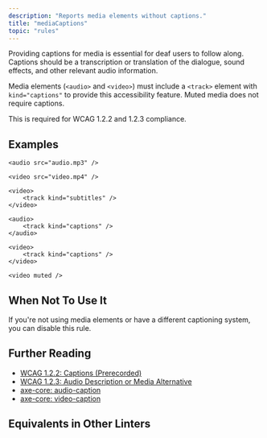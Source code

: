 ```yaml
---
description: "Reports media elements without captions."
title: "mediaCaptions"
topic: "rules"
---
```



<RuleSummary plugin="jsx" rule="mediaCaptions" />

Providing captions for media is essential for deaf users to follow along. Captions should be a transcription or translation of the dialogue, sound effects, and other relevant audio information.

Media elements (`<audio>` and `<video>`) must include a `<track>` element with `kind="captions"` to provide this accessibility feature. Muted media does not require captions.

This is required for WCAG 1.2.2 and 1.2.3 compliance.

## Examples

<Tabs>
<TabItem label="❌ Incorrect">

```tsx
<audio src="audio.mp3" />
```

```tsx
<video src="video.mp4" />
```

```tsx
<video>
	<track kind="subtitles" />
</video>
```

</TabItem>
<TabItem label="✅ Correct">

```tsx
<audio>
	<track kind="captions" />
</audio>
```

```tsx
<video>
	<track kind="captions" />
</video>
```

```tsx
<video muted />
```

</TabItem>
</Tabs>

## When Not To Use It

If you're not using media elements or have a different captioning system, you can disable this rule.

## Further Reading

- [WCAG 1.2.2: Captions (Prerecorded)](https://www.w3.org/WAI/WCAG21/Understanding/captions-prerecorded.html)
- [WCAG 1.2.3: Audio Description or Media Alternative](https://www.w3.org/WAI/WCAG21/Understanding/audio-description-or-media-alternative-prerecorded.html)
- [axe-core: audio-caption](https://dequeuniversity.com/rules/axe/2.1/audio-caption)
- [axe-core: video-caption](https://dequeuniversity.com/rules/axe/2.1/video-caption)

## Equivalents in Other Linters

<RuleEquivalents pluginId="jsx" ruleId="mediaCaptions" />
